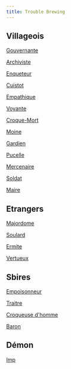 ```yaml
---
title: Trouble Brewing
---
```


## Villageois

[Gouvernante](../roles/gouvernante)

[Archiviste](../roles/archiviste)

[Enqueteur](../roles/enqueteur)

[Cuistot](../roles/cuistot)

[Empathique](../roles/empathique)

[Voyante](../roles/voyante)

[Croque-Mort](../roles/croque-mort)

[Moine](../roles/moine)

[Gardien](../roles/gardien)

[Pucelle](../roles/pucelle)

[Mercenaire](../roles/mercenaire)

[Soldat](../roles/soldat)

[Maire](../roles/maire)

## Etrangers

[Majordome](../roles/majordome)

[Soulard](../roles/soulard)

[Ermite](../roles/ermite)

[Vertueux](../roles/vertueux)

## Sbires

[Empoisonneur](../roles/empoisonneur)

[Traitre](../roles/traitre) 

[Croqueuse d'homme](../roles/croqueuse-d-homme)

[Baron](../roles/baron)

## Démon

[Imp](../roles/imp)
